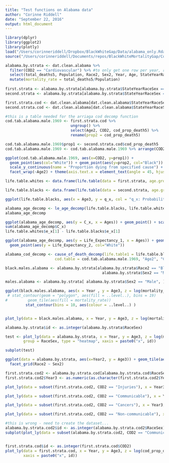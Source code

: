 ```yaml
---
title: "Test functions on Alabama data"
author: "Corinne Riddell"
date: "September 22, 2016"
output: html_document
---
```


```r
library(dplyr)
library(ggplot2)
library(plotly)
load("/Users/corinneriddell/Dropbox/BlackWhiteGap/Data/alabama_only.Rdata")
source("/Users/corinneriddell/Documents/repos/BlackWhiteMortalityGap/Code/life_expectancy_functions.R")
```

```r
alabama.by.strata <- dat.clean.alabama %>% 
  filter(COD2 == "Cardiovascular") %>% #to only get one row per year, race, sex, age strata
  select(total_deaths5, Population, Race2, Sex2, Year, Age, StateYearRaceSex, nx) %>%
  mutate(mortality_rate = total_deaths5/Population)
  
first.strata <- alabama.by.strata[alabama.by.strata$StateYearRaceSex == "Alabama.1969.White.Male", ]
second.strata <- alabama.by.strata[alabama.by.strata$StateYearRaceSex == "Alabama.1969.Black.Male", ]

first.strata.cod <- dat.clean.alabama[dat.clean.alabama$StateYearRaceSex == "Alabama.1969.White.Male", ]
second.strata.cod <- dat.clean.alabama[dat.clean.alabama$StateYearRaceSex == "Alabama.1969.Black.Male", ]

#this is a table needed for the arriaga cod decomp function
cod.tab.alabama.male.1969 <- first.strata.cod %>% 
                             ungroup() %>%
                             select(Age2, COD2, cod_prop_death5) %>%
                             rename(prop2 = cod_prop_death5)

cod.tab.alabama.male.1969$prop1 <- second.strata.cod$cod_prop_death5
cod.tab.alabama.male.1969 <- cod.tab.alabama.male.1969 %>% arrange(COD2, Age2)

ggplot(cod.tab.alabama.male.1969, aes(x=COD2, y=prop1)) + 
  geom_point(aes(col="White")) + geom_point(aes(y=prop2, col="Black")) +
  scale_y_continuous(name = "Proportion dying from specified cause") +
  facet_wrap(~Age2) + theme(axis.text.x = element_text(angle = 45, hjust = 1))
```

```r
life.table.whites <- data.frame(life.table(data = first.strata, age.groups = "Age2", num.ages.in.group = "nx", death.counts = "total_deaths5", population.counts = "Population"))

life.table.blacks <- data.frame(life.table(data = second.strata, age.groups = "Age2", num.ages.in.group = "nx", death.counts = "total_deaths5", population.counts = "Population"))

ggplot(life.table.blacks, aes(x = Age3, y = q_x, col = "q_x: Probability")) + geom_point() + geom_point(aes(y = R_x, col="R_x: Mortality rate")) + scale_y_continuous(name = "Value") + scale_x_continuous(name = "Age") + ggtitle("Examining the relationship between the probability of dying and the mortality rate")

alabama_age_decomp <- le_age_decomp(life.table.blacks, life.table.whites, "Age2")
alabama_age_decomp

ggplot(alabama_age_decomp, aes(y = C_x, x = Ages)) + geom_point() + scale_y_continuous("Contribution of Age to Gap")
sum(alabama_age_decomp$C_x)
life.table.whites$e_x[1] - life.table.blacks$e_x[1]

ggplot(alabama_age_decomp, aes(y = Life_Expectancy_1, x = Ages)) + geom_point(aes(col="Black")) + scale_y_continuous("Life Expectancy (Yrs)") +
  geom_point(aes(y = Life_Expectancy_2, col="White"))

alabama_cod_decomp <- cause_of_death_decomp(life.table1 = life.table.blacks, life.table2 = life.table.whites, decomp.table = alabama_age_decomp,
                      cod.table = cod.tab.alabama.male.1969, "Age2", "COD2", "prop1", "prop2")
```

```r
black.males.alabama <- alabama.by.strata[alabama.by.strata$Race2 == "Black" &
                                           alabama.by.strata$Sex2 == "Male", ]

males.alabama <- alabama.by.strata[ alabama.by.strata$Sex2 == "Male", ]

ggplot(black.males.alabama, aes(x = Year , y = Age3, z = log(mortality_rate, 10))) + 
 # stat_contour(geom = "polygon", aes(fill = ..level..), bins = 19) 
#         geom_tile(aes(fill = mortality_rate)) 
         stat_contour(bins = 10, aes(colour = ..level..) )


plot_ly(data = black.males.alabama, x = Year, y = Age3, z = log(mortality_rate,10), type = "heatmap")

alabama.by.strata$id <- as.integer(alabama.by.strata$RaceSex)

test <- plot_ly(data = alabama.by.strata, x = Year, y = Age3, z = log(mortality_rate,10),
        group = RaceSex, type = "heatmap", xaxis = paste0("x", id))

subplot(test)

ggplot(data = alabama.by.strata, aes(x=Year2, y = Age3)) + geom_tile(aes(fill = log(mortality_rate,10))) +
  facet_grid(Race2 ~ Sex2)

first.strata.cod2 <- alabama.by.strata.cod[alabama.by.strata.cod$RaceSex == "White.Male", ]
first.strata.cod2$Year3 <- as.numeric(as.character(first.strata.cod2$Year2))

plot_ly(data = subset(first.strata.cod2, COD2 == "Injuries"), x = Year3, y = Age3, z = cod_prop_death5, type = "heatmap")

plot_ly(data = subset(first.strata.cod2, COD2 == "Communicable"), x = Year3, y = Age3, z = cod_prop_death5, type = "heatmap")

plot_ly(data = subset(first.strata.cod2, COD2 == "Cancers"), x = Year3, y = Age3, z = cod_prop_death5, type = "heatmap")

plot_ly(data = subset(first.strata.cod2, COD2 == "Non-communicable"), x = Year3, y = Age3, z =cod_prop_death5, type = "heatmap")

#this is wrong - need to create the dataset...
alabama.by.strata.cod2$id <- as.integer(alabama.by.strata.cod2$RaceSex)
subplot(plot_ly(data = subset(alabama.by.strata.cod2, COD2 == "Communicable"), x = Year3, y = Age3, z = cod_prop_death5, type = "heatmap", group = RaceSex, xaxis = paste0("x", id)))


first.strata.cod$id <- as.integer(first.strata.cod$COD2)
plot_ly(data = first.strata.cod, x = Year, y = Age3, z = log(cod_prop_death5, 10), type = "heatmap", group = COD2,
        xaxis = paste0("x", id))
```




